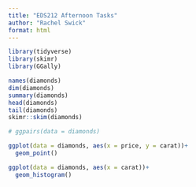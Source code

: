 ```yaml
---
title: "EDS212 Afternoon Tasks"
author: "Rachel Swick"
format: html
---
```


```r
library(tidyverse)
library(skimr)
library(GGally)

names(diamonds)
dim(diamonds)
summary(diamonds)
head(diamonds)
tail(diamonds)
skimr::skim(diamonds)
```

```r
# ggpairs(data = diamonds)

ggplot(data = diamonds, aes(x = price, y = carat))+
  geom_point()

ggplot(data = diamonds, aes(x = carat))+
  geom_histogram()
```

